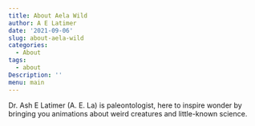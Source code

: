 ```yaml
---
title: About Aela Wild
author: A E Latimer
date: '2021-09-06'
slug: about-aela-wild
categories:
  - About
tags:
  - about
Description: ''
menu: main
---
```



Dr. Ash E Latimer (A. E. La) is paleontologist, here to inspire wonder by bringing you animations about weird creatures and little-known science.
